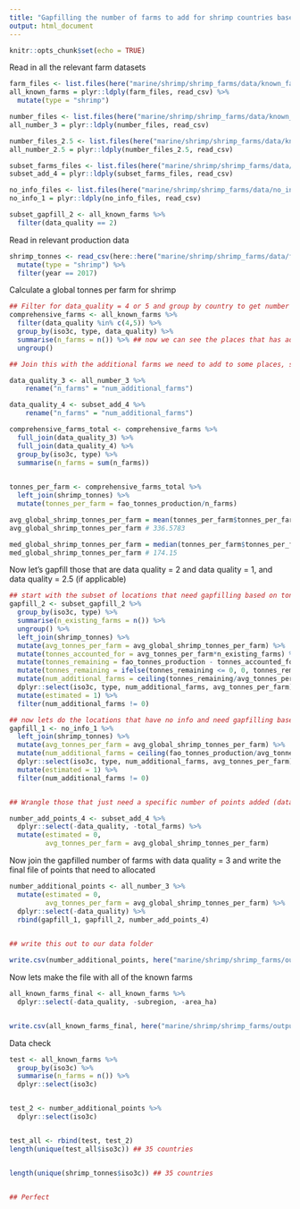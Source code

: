 ```yaml
---
title: "Gapfilling the number of farms to add for shrimp countries based on tonnes of production"
output: html_document
---
```


```r
knitr::opts_chunk$set(echo = TRUE)
```

Read in all the relevant farm datasets 

```r

farm_files <- list.files(here("marine/shrimp/shrimp_farms/data/known_farm_sites_2_4_5"), full=TRUE)
all_known_farms = plyr::ldply(farm_files, read_csv) %>%
  mutate(type = "shrimp")

number_files <- list.files(here("marine/shrimp/shrimp_farms/data/known_number_farms_3"), full=TRUE)
all_number_3 = plyr::ldply(number_files, read_csv)

number_files_2.5 <- list.files(here("marine/shrimp/shrimp_farms/data/known_subset_2.5"), full=TRUE)
all_number_2.5 = plyr::ldply(number_files_2.5, read_csv)

subset_farms_files <- list.files(here("marine/shrimp/shrimp_farms/data/subset_known_add_points_4"), full=TRUE)
subset_add_4 = plyr::ldply(subset_farms_files, read_csv)

no_info_files <- list.files(here("marine/shrimp/shrimp_farms/data/no_info_1"), full=TRUE)
no_info_1 = plyr::ldply(no_info_files, read_csv)

subset_gapfill_2 <- all_known_farms %>%
  filter(data_quality == 2)
```

Read in relevant production data
```r
shrimp_tonnes <- read_csv(here::here("marine/shrimp/shrimp_farms/data/fao_mariculture_shrimp.csv")) %>%
  mutate(type = "shrimp") %>%
  filter(year == 2017)
```

Calculate a global tonnes per farm for shrimp

```r
## Filter for data_quality = 4 or 5 and group by country to get number of farms
comprehensive_farms <- all_known_farms %>%
  filter(data_quality %in% c(4,5)) %>% 
  group_by(iso3c, type, data_quality) %>%
  summarise(n_farms = n()) %>% ## now we can see the places that has additional farms to add
  ungroup()

## Join this with the additional farms we need to add to some places, so we can calculate a comprehensive tonnes/farm for shrimp 

data_quality_3 <- all_number_3 %>%
    rename("n_farms" = "num_additional_farms")

data_quality_4 <- subset_add_4 %>%
    rename("n_farms" = "num_additional_farms")

comprehensive_farms_total <- comprehensive_farms %>%
  full_join(data_quality_3) %>%
  full_join(data_quality_4) %>%
  group_by(iso3c, type) %>%
  summarise(n_farms = sum(n_farms))
  

tonnes_per_farm <- comprehensive_farms_total %>%
  left_join(shrimp_tonnes) %>%
  mutate(tonnes_per_farm = fao_tonnes_production/n_farms)

avg_global_shrimp_tonnes_per_farm = mean(tonnes_per_farm$tonnes_per_farm)
avg_global_shrimp_tonnes_per_farm # 336.5783

med_global_shrimp_tonnes_per_farm = median(tonnes_per_farm$tonnes_per_farm)
med_global_shrimp_tonnes_per_farm # 174.15
```

Now let's gapfill those that are data quality = 2 and data quality = 1, and data quality = 2.5 (if applicable)

```r
## start with the subset of locations that need gapfilling based on tonnes/farm
gapfill_2 <- subset_gapfill_2 %>%
  group_by(iso3c, type) %>%
  summarise(n_existing_farms = n()) %>%
  ungroup() %>%
  left_join(shrimp_tonnes) %>%
  mutate(avg_tonnes_per_farm = avg_global_shrimp_tonnes_per_farm) %>%
  mutate(tonnes_accounted_for = avg_tonnes_per_farm*n_existing_farms) %>%
  mutate(tonnes_remaining = fao_tonnes_production - tonnes_accounted_for) %>%
  mutate(tonnes_remaining = ifelse(tonnes_remaining <= 0, 0, tonnes_remaining)) %>%
  mutate(num_additional_farms = ceiling(tonnes_remaining/avg_tonnes_per_farm)) %>%
  dplyr::select(iso3c, type, num_additional_farms, avg_tonnes_per_farm) %>%
  mutate(estimated = 1) %>%
  filter(num_additional_farms != 0)

## now lets do the locations that have no info and need gapfilling based on tonnes/farm
gapfill_1 <- no_info_1 %>%
  left_join(shrimp_tonnes) %>%
  mutate(avg_tonnes_per_farm = avg_global_shrimp_tonnes_per_farm) %>%
  mutate(num_additional_farms = ceiling(fao_tonnes_production/avg_tonnes_per_farm)) %>%
  dplyr::select(iso3c, type, num_additional_farms, avg_tonnes_per_farm) %>%
  mutate(estimated = 1) %>%
  filter(num_additional_farms != 0)


## Wrangle those that just need a specific number of points added (data_quality = 4)

number_add_points_4 <- subset_add_4 %>%
  dplyr::select(-data_quality, -total_farms) %>%
  mutate(estimated = 0, 
         avg_tonnes_per_farm = avg_global_shrimp_tonnes_per_farm)

```

Now join the gapfilled number of farms with data quality = 3 and write the final file of points that need to allocated 

```r
number_additional_points <- all_number_3 %>%
  mutate(estimated = 0,
         avg_tonnes_per_farm = avg_global_shrimp_tonnes_per_farm) %>%
  dplyr::select(-data_quality) %>%
  rbind(gapfill_1, gapfill_2, number_add_points_4)
  

## write this out to our data folder

write.csv(number_additional_points, here("marine/shrimp/shrimp_farms/output/shrimp_points_to_add_final.csv"), row.names = FALSE)
```

Now lets make the file with all of the known farms 

```r
all_known_farms_final <- all_known_farms %>%
  dplyr::select(-data_quality, -subregion, -area_ha)


write.csv(all_known_farms_final, here("marine/shrimp/shrimp_farms/output/all_known_shrimp_farms_final.csv"), row.names = FALSE)

```



Data check 

```r
test <- all_known_farms %>%
  group_by(iso3c) %>%
  summarise(n_farms = n()) %>%
  dplyr::select(iso3c)


test_2 <- number_additional_points %>%
  dplyr::select(iso3c)


test_all <- rbind(test, test_2)
length(unique(test_all$iso3c)) ## 35 countries


length(unique(shrimp_tonnes$iso3c)) ## 35 countries


## Perfect

```


